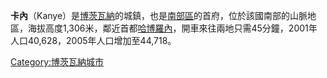 <!-- Infobox begins -->
{{Infobox settlement
|official_name          = 卡內
|nickname               = 
|named_for =
|settlement_type        = 
|image_skyline          = KanyeApproach.jpg
|imagesize              = 250 px
|image_caption          = 
|pushpin_map=Botswana
|coordinates_region     = BW
|subdivision_type       = 國家
|subdivision_name       = {{flag|Botswana}}
|subdivision_type1      = 區
|subdivision_name1      = [[南部區_(博茨瓦納)|南部區]]
|subdivision_type2      = 
|subdivision_name2      = 
|leader_title           =
|leader_name            =
|established_title      =
|established_date       =
|area_magnitude         =
|unit_pref                =
|area_footnotes           =
|area_total_km2           =
|area_land_km2            =
|area_water_km2           =
|area_total_sq_mi         =
|area_land_sq_mi          =
|area_water_sq_mi         =
|area_water_percent       =
|area_urban_km2           =
|area_urban_sq_mi         =
|area_metro_km2           =
|area_metro_sq_mi         =
|population_as_of               =  2001
|population_footnotes = 
|population_total               = 40,628
|population_density_km2         =
|population_density_sq_mi       =
|population_metro               =48,143
|population_density_metro_km2   =
|population_density_metro_sq_mi =
|population_urban               =
|population_density_urban_km2   =
|population_density_urban_sq_mi =
| population_demonym      = Kanyean
|timezone               =  [[中非時間|中非時間]]
|utc_offset             = +2
| timezone_DST           = 
| utc_offset_DST         = 
|latd=24 |latm=59 |latNS=S
|longd=25 |longm=21 | longEW=E|coordinates_display=d
|elevation_footnotes    =  
|elevation_m            = 1306
|elevation_ft           = 4288
|area_code_type = 
|area_code              = 54X
|website                =
}} <!-- Infobox ends -->

'''卡內'''（Kanye）是[[博茨瓦納|博茨瓦納]]的城鎮，也是[[南部區_(博茨瓦納)|南部區]]的首府，位於該國南部的山脈地區，海拔高度1,306米，鄰近首都[[哈博羅內|哈博羅內]]，開車來往兩地只需45分鐘，2001年人口40,628，2005年人口增加至44,718。
{{Botswana-stub}}

[[Category:博茨瓦納城市|Category:博茨瓦納城市]]